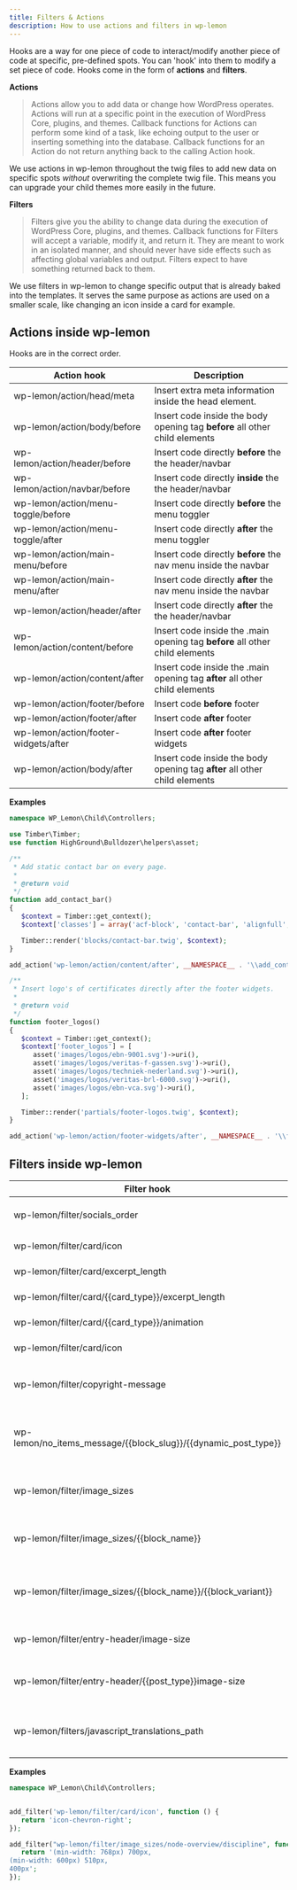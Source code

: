 ```yaml
---
title: Filters & Actions
description: How to use actions and filters in wp-lemon
---
```


Hooks are a way for one piece of code to interact/modify another piece of code at specific, pre-defined spots. You can 'hook' into them to modify a set piece of code. Hooks come in the form of **actions** and **filters**.

**Actions**
>  Actions allow you to add data or change how WordPress operates. Actions will run at a specific point in the execution of WordPress Core, plugins, and themes. Callback functions for Actions can perform some kind of a task, like echoing output to the user or inserting something into the database. Callback functions for an Action do not return anything back to the calling Action hook.

We use actions in wp-lemon throughout the twig files to add new data on specific spots *without* overwriting the complete twig file. This means you can upgrade your child themes more easily in the future.

**Filters**
>  Filters give you the ability to change data during the execution of WordPress Core, plugins, and themes. Callback functions for Filters will accept a variable, modify it, and return it. They are meant to work in an isolated manner, and should never have side effects such as affecting global variables and output. Filters expect to have something returned back to them.

We use filters in wp-lemon to change specific output that is already baked into the templates. It serves the same purpose as actions are used on a smaller scale, like changing an icon inside a card for example.

## Actions inside wp-lemon
Hooks are in the correct order.

| Action hook                          | Description                                                                  |
|--------------------------------------|------------------------------------------------------------------------------|
| wp-lemon/action/head/meta            | Insert extra meta information inside the head element.                       |
| wp-lemon/action/body/before          | Insert code inside the body opening tag **before** all other child elements  |
| wp-lemon/action/header/before        | Insert code directly **before** the the header/navbar                        |
| wp-lemon/action/navbar/before        | Insert code directly **inside** the the header/navbar                        |
| wp-lemon/action/menu-toggle/before        | Insert code directly **before** the menu toggler                   |
| wp-lemon/action/menu-toggle/after        | Insert code directly **after** the menu toggler                   |
| wp-lemon/action/main-menu/before        | Insert code directly **before** the nav menu inside the navbar                |
| wp-lemon/action/main-menu/after        | Insert code directly **after** the nav menu inside the navbar               |
| wp-lemon/action/header/after         | Insert code directly **after** the the header/navbar                         |
| wp-lemon/action/content/before       | Insert code inside the .main opening tag **before** all other child elements |
| wp-lemon/action/content/after        | Insert code inside the .main opening tag **after** all other child elements  |
| wp-lemon/action/footer/before        | Insert code **before** footer                                                |
| wp-lemon/action/footer/after         | Insert code **after** footer                                                 |
| wp-lemon/action/footer-widgets/after | Insert code **after** footer widgets                                         |
| wp-lemon/action/body/after           | Insert code inside the body opening tag **after** all other child elements   |

**Examples**
```php title=library/controllers/hooks.php lineNumbers=true
namespace WP_Lemon\Child\Controllers;

use Timber\Timber;
use function HighGround\Bulldozer\helpers\asset;

/**
 * Add static contact bar on every page.
 *
 * @return void
 */
function add_contact_bar()
{
   $context = Timber::get_context();
   $context['classes'] = array('acf-block', 'contact-bar', 'alignfull', 'has-background', 'has-blue-background-color', 'has-text-color', 'has-black-color');

   Timber::render('blocks/contact-bar.twig', $context);
}

add_action('wp-lemon/action/content/after', __NAMESPACE__ . '\\add_contact_bar');

/**
 * Insert logo's of certificates directly after the footer widgets.
 *
 * @return void
 */
function footer_logos()
{
   $context = Timber::get_context();
   $context['footer_logos'] = [
      asset('images/logos/ebn-9001.svg')->uri(),
      asset('images/logos/veritas-f-gassen.svg')->uri(),
      asset('images/logos/techniek-nederland.svg')->uri(),
      asset('images/logos/veritas-brl-6000.svg')->uri(),
      asset('images/logos/ebn-vca.svg')->uri(),
   ];

   Timber::render('partials/footer-logos.twig', $context);
}

add_action('wp-lemon/action/footer-widgets/after', __NAMESPACE__ . '\\footer_logos');

```
## Filters inside wp-lemon

| Filter hook                                                  | Description                                                                                                                 |
|--------------------------------------------------------------|-----------------------------------------------------------------------------------------------------------------------------|
| wp-lemon/filter/socials_order                                | Change the default order of the socials in blocks, headers and footers.                                                                                          |
| wp-lemon/filter/card/icon                                    | Change the icon inside cards.                                                                                               |
| wp-lemon/filter/card/excerpt_length                          | Change the excerpt length inside cards                                                                                      |
| wp-lemon/filter/card/{{card_type}}/excerpt_length            | Change the excerpt length inside a specific cards                                                                           |
| wp-lemon/filter/card/{{card_type}}/animation                 | Change default animation of a card.                                                                    |
| wp-lemon/filter/card/icon                | Change the arrow icon inside a cards footer.                                                                  |
| wp-lemon/filter/copyright-message                            | Returns the copyright message, use this to change the copyright message in the                                              |  
| wp-lemon/no_items_message/{{block_slug}}/{{dynamic_post_type}}                         | Used in the node-latest block to change the message when no items are found that is shown to the site visitors.          |  
| wp-lemon/filter/image_sizes                                  | Filters the image sizes inside all blocks that use image_sizes context variable                                             |
| wp-lemon/filter/image_sizes/{{block_name}}                   | Filters the image sizes inside all blocks that use image_sizes context variable for a specific block.                       |
| wp-lemon/filter/image_sizes/{{block_name}}/{{block_variant}} | Filters the image sizes inside all blocks that use image_sizes context variable for a specific block and a specific variant |
| wp-lemon/filter/entry-header/image-size                      | Used to change the image size of the image in the entry-header.twig                                                         |
| wp-lemon/filter/entry-header/{{post_type}}image-size                      | Used to change the image size of the image in the entry-header.twig of a specific post type.                                                        |
| wp-lemon/filters/javascript_translations_path                | Set translation path of javascript translations. `return get_stylesheet_directory() . '/resources/languages/'`              |

**Examples**
```php title=library/controllers/filters.php lineNumbers=true
namespace WP_Lemon\Child\Controllers;


add_filter('wp-lemon/filter/card/icon', function () {
   return 'icon-chevron-right';
});

add_filter("wp-lemon/filter/image_sizes/node-overview/discipline", function ($sizes) {
   return '(min-width: 768px) 700px, 
(min-width: 600px) 510px, 
400px';
});

```